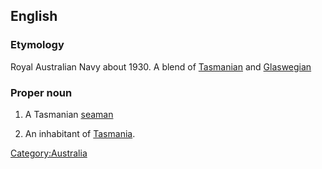 ==English==

===Etymology===
Royal Australian Navy about 1930.  A blend of [[Tasmanian]] and [[Glaswegian]]

===Proper noun===
{{en-proper noun|s}}

# A Tasmanian [[seaman]]
# {{Australia|humorous|sometimes|_|derogatory}} An inhabitant of [[Tasmania]].

[[Category:Australia]]